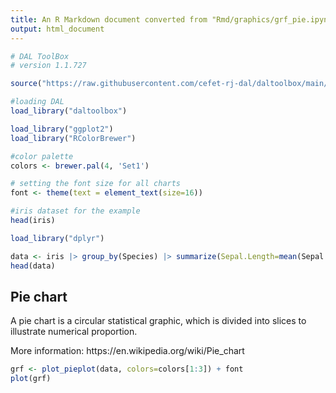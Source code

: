 ```yaml
---
title: An R Markdown document converted from "Rmd/graphics/grf_pie.ipynb"
output: html_document
---
```


```r
# DAL ToolBox
# version 1.1.727

source("https://raw.githubusercontent.com/cefet-rj-dal/daltoolbox/main/jupyter.R")

#loading DAL
load_library("daltoolbox") 
```

```r
load_library("ggplot2")
load_library("RColorBrewer")

#color palette
colors <- brewer.pal(4, 'Set1')

# setting the font size for all charts
font <- theme(text = element_text(size=16))
```

```r
#iris dataset for the example
head(iris)
```

```r
load_library("dplyr")

data <- iris |> group_by(Species) |> summarize(Sepal.Length=mean(Sepal.Length))
head(data)
```

## Pie chart
A pie chart is a circular statistical graphic, which is divided into slices to illustrate numerical proportion. 

More information: https://en.wikipedia.org/wiki/Pie_chart

```r
grf <- plot_pieplot(data, colors=colors[1:3]) + font
plot(grf)
```

